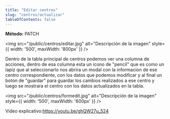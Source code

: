 ```yaml
---
title: "Editar centros"
slug: "centros/actualizar"
tableOfContents: false
---
```


<p>
  <strong>Método: </strong>
  <span class="sl-badge note small astro-avdet4wd">PATCH</span>
</p>

<Tabs>
  <TabItem label="Endpoint">
    <ApiEndpoint url={`/admin/centros`}/>
  </TabItem>
</Tabs>

<img src="/public/centros/editar.jpg" alt="Descripción de la imagen" style={{ width: '500', maxWidth: '800px' }} />

Dentro de la tabla principal de centros podemos ver una columna de acciones, dentro de esa columna esta un icono de "pencil"
que es como un lapiz que al seleccionarlo nos abrira un modal con la informacion de ese centro correspondiente, con los datos
que podemos modificar y al final un boton de "guardar" para guardar los cambios realizados a ese centro y luego se mostrara el 
centro con los datos actualizados en la tabla.

<img src="/public/centros/formedit.jpg" alt="Descripción de la imagen" style={{ width: '500', maxWidth: '600px' }} />

Video explicativo:https://youtu.be/ghQW27u_524


